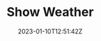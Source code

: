 ---
slug: "show-weather"
title: "Show Weather"
description: "A classic for everyone weather app"
techs: 
    - "React"
    - "Bootstrap"
    - "Sass"
date: "2023-01-10T12:51:42Z"
repoUrl: "https://github.com/PabloPicas0/Show-Weather"
homepageUrl: "https://pablopicas0.github.io/Show-Weather/"
banner: "./images/banner.jpg"
---